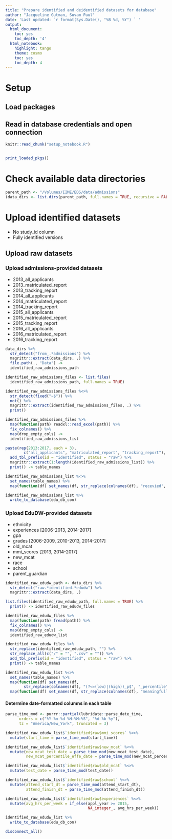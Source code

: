 ```yaml
---
title: "Prepare identified and deidentified datasets for database"
author: "Jacqueline Gutman, Suvam Paul"
date: 'Last updated: `r format(Sys.Date(), "%B %d, %Y") ` '
output:
  html_document:
    toc: yes
    toc_depth: '4'
  html_notebook:
    highlight: tango
    theme: cosmo
    toc: yes
    toc_depth: 4
---
```


# Setup
## Load packages
## Read in database credentials and open connection

```r
knitr::read_chunk("setup_notebook.R")
```

```r
```

```r
print_loaded_pkgs()
```

# Check available data directories

```r
parent_path <- "/Volumes/IIME/EDS/data/admissions"
(data_dirs <- list.dirs(parent_path, full.names = TRUE, recursive = FALSE))
```

# Upload identified datasets
- No study_id column
- Fully identified versions

## Upload raw datasets

### Upload admissions-provided datasets

- 2013_all_applicants
- 2013_matriculated_report
- 2013_tracking_report
- 2014_all_applicants
- 2014_matriculated_report
- 2014_tracking_report
- 2015_all_applicants
- 2015_matriculated_report
- 2015_tracking_report
- 2016_all_applicants
- 2016_matriculated_report
- 2016_tracking_report

```r
data_dirs %>%
  str_detect("from_.*admissions") %>%
  magrittr::extract(data_dirs, .) %>%
  file.path(., "Data") ->
  identified_raw_admissions_path

identified_raw_admissions_files <- list.files(
  identified_raw_admissions_path, full.names = TRUE)

identified_raw_admissions_files %<>% 
  str_detect(fixed("~$")) %>%
  not() %>%
  magrittr::extract(identified_raw_admissions_files, .) %>%
  print()
```

```r
identified_raw_admissions_files %>%
  map(function(path) readxl::read_excel(path)) %>%
  fix_colnames() %>%
  map(drop_empty_cols) ->
  identified_raw_admissions_list
```

```r
paste(rep(2013:2017, each = 3),
        c("all_applicants", "matriculated_report", "tracking_report"), sep = "_") %>%
  add_tbl_prefix(id = "identified", status = "raw") %>%
  magrittr::extract(1:length(identified_raw_admissions_list)) %>%
  print() -> table_names

identified_raw_admissions_list %<>%
  set_names(table_names) %>%
  map(function(df) set_names(df, str_replace(colnames(df), "recevied", "received")))

```

```r
identified_raw_admissions_list %>%
  write_to_database(edu_db_con)
```

### Upload EduDW-provided datasets

- ethnicity
- experiences [2006-2013, 2014-2017]
- gpa
- grades [2006-2009, 2010-2013, 2014-2017]
- old_mcat
- mmi_scores [2013, 2014-2017]
- new_mcat
- race
- school
- parent_guardian

```r
identified_raw_edudw_path <- data_dirs %>%
  str_detect("raw.*identified.*edudw") %>%
  magrittr::extract(data_dirs, .)

list.files(identified_raw_edudw_path, full.names = TRUE) %>%
  print() -> identified_raw_edudw_files
```

```r
identified_raw_edudw_files %>%
  map(function(path) fread(path)) %>%
  fix_colnames() %>%
  map(drop_empty_cols) ->
  identified_raw_edudw_list
```

```r
identified_raw_edudw_files %>%
  str_replace(identified_raw_edudw_path, "") %>%
  str_replace_all(c("/" = "", ".csv" = "")) %>%
  add_tbl_prefix(id = "identified", status = "raw") %>%
  print() -> table_names

identified_raw_edudw_list %<>%
  set_names(table_names) %>%
  map(function(df) set_names(df,
        str_replace(colnames(df), "(?<=(low)|(high))_p$", "_percentile"))) %>%
  map(function(df) set_names(df, str_replace(colnames(df), "meaningfull", "meaningful")))
```

#### Determine date-formatted columns in each table

```r
parse_time_mod <- purrr::partial(lubridate::parse_date_time,
      orders = c("%Y-%m-%d %H:%M:%S", "%d-%b-%y"),
      tz = "America/New_York", truncated = 3)

identified_raw_edudw_list$`identified$raw$mmi_scores` %<>%
  mutate(start_time = parse_time_mod(start_time))

identified_raw_edudw_list$`identified$raw$new_mcat` %<>%
  mutate(new_mcat_test_date = parse_time_mod(new_mcat_test_date),
         new_mcat_percentile_effe_date = parse_time_mod(new_mcat_percentile_effe_date))

identified_raw_edudw_list$`identified$raw$old_mcat` %<>%
  mutate(test_date = parse_time_mod(test_date))

identified_raw_edudw_list$`identified$raw$school` %<>%
  mutate(attend_start_dt = parse_time_mod(attend_start_dt),
         attend_finish_dt = parse_time_mod(attend_finish_dt))
```

```r
identified_raw_edudw_list$`identified$raw$experiences` %<>%
  mutate(avg_hrs_per_week = if_else(appl_year >= 2015, 
                                    NA_integer_, avg_hrs_per_week))
```


```r
identified_raw_edudw_list %>%
  write_to_database(edu_db_con)
```

```r
disconnect_all()
```
